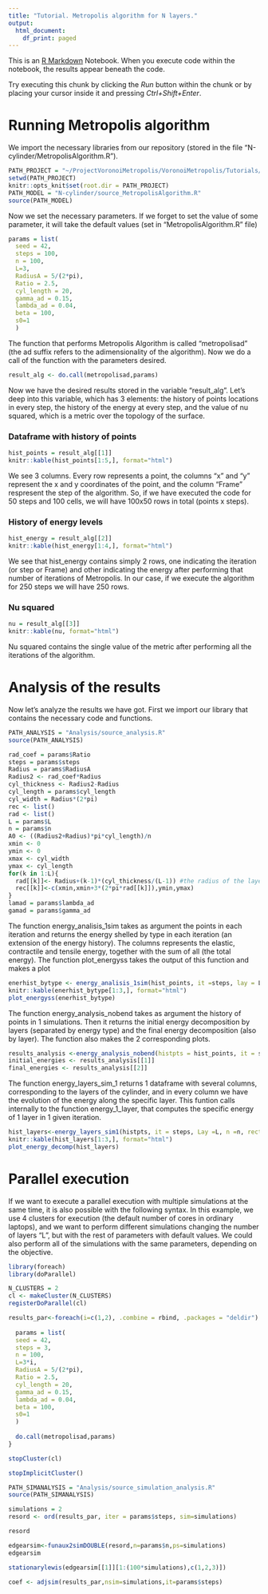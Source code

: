 ```yaml
---
title: "Tutorial. Metropolis algorithm for N layers."
output:
  html_document:
    df_print: paged
---
```


This is an [R Markdown](http://rmarkdown.rstudio.com) Notebook. When you execute code within the notebook, the results appear beneath the code. 

Try executing this chunk by clicking the *Run* button within the chunk or by placing your cursor inside it and pressing *Ctrl+Shift+Enter*. 

 
# Running Metropolis algorithm
 
We import the necessary libraries from our repository (stored in the file 
"N-cylinder/MetropolisAlgorithm.R").
```r
PATH_PROJECT = "~/ProjectVoronoiMetropolis/VoronoiMetropolis/Tutorials/"
setwd(PATH_PROJECT)
knitr::opts_knit$set(root.dir = PATH_PROJECT)
PATH_MODEL = "N-cylinder/source_MetropolisAlgorithm.R"
source(PATH_MODEL)
```

Now we set the necessary parameters. If we forget to set the value of some 
parameter, it will take the default values (set in "MetropolisAlgorithm.R" file)


```r
params = list(
  seed = 42,
  steps = 100,
  n = 100,
  L=3,
  RadiusA = 5/(2*pi),
  Ratio = 2.5,
  cyl_length = 20,
  gamma_ad = 0.15, 
  lambda_ad = 0.04, 
  beta = 100, 
  s0=1
  )
```

The function that performs Metropolis Algorithm is called "metropolisad" (the ad
suffix refers to the adimensionality of the algorithm). Now we do a call of the
function with the parameters desired.
```r
result_alg <- do.call(metropolisad,params)
```

Now we have the desired results stored in the variable "result_alg". Let's deep
into this variable, which has 3 elements: the history of points locations in 
every step, the history of the energy at every step, and the value of nu 
squared, which is a metric over the topology of the surface.

### Dataframe with history of points

```r
hist_points = result_alg[[1]]
knitr::kable(hist_points[1:5,], format="html")
```

We see 3 columns. Every row represents a point, the columns "x" and "y"
represent the x and y coordinates of the point, and the column "Frame" 
respresent the step of the algorithm. So, if we have executed the code for 
50 steps and 100 cells, we will have 100x50 rows in total (points x steps).

### History of energy levels

```r
hist_energy = result_alg[[2]]
knitr::kable(hist_energy[1:4,], format="html")
```

We see that hist_energy contains simply 2 rows, one indicating the iteration (or
step or Frame) and other indicating the energy after performing that number of
iterations of Metropolis. In our case, if we execute the algorithm for 250 steps
we will have 250 rows.

### Nu squared

```r
nu = result_alg[[3]]
knitr::kable(nu, format="html")
```

Nu squared contains the single value of the metric after performing all the 
iterations of the algorithm.





# Analysis of the results

Now let's analyze the results we have got. First we import our library that 
contains the necessary code and functions.

```r
PATH_ANALYSIS = "Analysis/source_analysis.R"
source(PATH_ANALYSIS)
```

```r
rad_coef = params$Ratio
steps = params$steps
Radius = params$RadiusA
Radius2 <- rad_coef*Radius
cyl_thickness <- Radius2-Radius
cyl_length = params$cyl_length
cyl_width = Radius*(2*pi)
rec <- list()
rad <- list()
L = params$L
n = params$n
A0 <- ((Radius2+Radius)*pi*cyl_length)/n
xmin <- 0
ymin <- 0
xmax <- cyl_width
ymax <- cyl_length
for(k in 1:L){
  rad[[k]]<- Radius+(k-1)*(cyl_thickness/(L-1)) #the radius of the layer k
  rec[[k]]<-c(xmin,xmin+3*(2*pi*rad[[k]]),ymin,ymax)
}
lamad = params$lambda_ad
gamad = params$gamma_ad
```


The function energy_analisis_1sim  takes as argument the points in each iteration and returns the energy shelled by type in each iteration (an extension of the energy history). The columns represents the elastic, contractile and tensile energy, together with the sum of all (the total energy). The function plot_energyss takes the output of this function and makes a plot

```r
enerhist_bytype <- energy_analisis_1sim(hist_points, it =steps, lay = L, n = n)
knitr::kable(enerhist_bytype[1:3,], format="html")
plot_energyss(enerhist_bytype)
```


The function energy_analysis_nobend takes as argument the history of points in 1 simulations. Then it returns the initial energy decomposition by layers (separated by energy type) and the final energy decomposition (also by layer). The function also makes the 2 corresponding plots.

```r

results_analysis <-energy_analysis_nobend(histpts = hist_points, it = steps, n = n, Lay =L)
initial_energies <- results_analysis[[1]]
final_energies <- results_analysis[[2]]
```



The function energy_layers_sim_1 returns 1 dataframe with several columns, corresponding to the layers of the cylinder, and in every column we have the evolution of the energy along the specific layer. This funtion calls internally to the function energy_1_layer, that computes the specific energy of 1 layer in 1 given iteration.

```r
hist_layers<-energy_layers_sim1(histpts, it = steps, Lay =L, n =n, rect = rec)
knitr::kable(hist_layers[1:3,], format="html")
plot_energy_decomp(hist_layers)
```





# Parallel execution

If we want to execute a parallel execution with multiple simulations at the same
time, it is also possible with the following syntax. In this example, we use
4 clusters for execution (the default number of cores in ordinary laptops),
and we want to perform different simulations changing the number of layers "L",
but with the rest of parameters with default values. We could also perform all 
of the simulations with the same parameters, depending on the objective.

```r
library(foreach)
library(doParallel)

N_CLUSTERS = 2
cl <- makeCluster(N_CLUSTERS) 
registerDoParallel(cl)

results_par<-foreach(i=c(1,2), .combine = rbind, .packages = "deldir") %dopar% {
  
  params = list(
  seed = 42,
  steps = 3,
  n = 100,
  L=3*i,
  RadiusA = 5/(2*pi),
  Ratio = 2.5,
  cyl_length = 20,
  gamma_ad = 0.15, 
  lambda_ad = 0.04, 
  beta = 100, 
  s0=1
  )
  
  do.call(metropolisad,params)
}

stopCluster(cl)

stopImplicitCluster()
```



```r
PATH_SIMANALYSIS = "Analysis/source_simulation_analysis.R"
source(PATH_SIMANALYSIS)
```


```r
simulations = 2
resord <- ord(results_par, iter = params$steps, sim=simulations)
```
```r
resord
```



```r
edgearsim<-funaux2simDOUBLE(resord,n=params$n,ps=simulations)
edgearsim
```


```r
stationarylewis(edgearsim[[1]][1:(100*simulations),c(1,2,3)])
```




```r
coef <- adjsim(results_par,nsim=simulations,it=params$steps)
```






